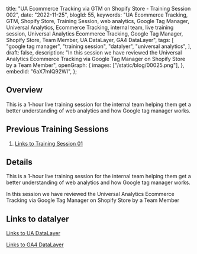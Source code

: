   title:
    "UA Ecommerce Tracking via GTM on Shopify Store - Training Session 002",
  date: "2022-11-25",
  blogId: 55,
  keywords:
    "UA Ecommerce Tracking, GTM, Shopify Store, Training Session, web analytics, Google Tag Manager, Universal Analytics, Ecommerce Tracking, internal team, live training session, Universal Analytics Ecommerce Tracking, Google Tag Manager, Shopify Store, Team Member, UA DataLayer, GA4 DataLayer",
  tags: [
    "google tag manager",
    "training session",
    "datalyer",
    "universal analytics",
  ],
  draft: false,
  description:
    "In this session we have reviewed the Universal Analytics Ecommerce Tracking via Google Tag Manager on Shopify Store by a Team Member",
  openGraph: {
    images: ["/static/blog/00025.png"],
  },
  embedId: "6aX7mIQ92WI",
};

## Overview

This is a 1-hour live training session for the internal team helping them get a better understanding of web analytics and how Google tag manager works.

## Previous Training Sessions

1. [Links to Training Session 01](https://trackingacademy.com/blog/google-tag-manager/training-session-001)

## Details

This is a 1-hour live training session for the internal team helping them get a better understanding of web analytics and how Google tag manager works.

In this session we have reviewed the Universal Analytics Ecommerce Tracking via Google Tag Manager on Shopify Store by a Team Member

## Links to datalyer

[Links to UA DataLayer](https://developers.google.com/analytics/devguides/collection/ua/gtm/enhanced-ecommerce)

[Links to GA4 DataLayer](https://developers.google.com/analytics/devguides/collection/ga4/ecommerce?client_type=gtm)

